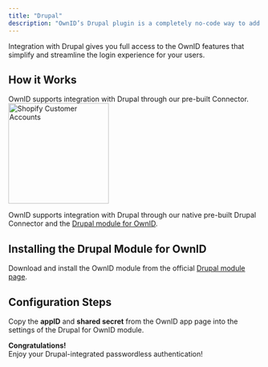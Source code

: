 ```yaml
---
title: "Drupal"
description: "OwnID’s Drupal plugin is a completely no-code way to add passwordless authentication to your Drupal website with a few clicks."
---
```




Integration with Drupal gives you full access to the OwnID features that simplify and streamline the login experience for your users.

## How it Works

OwnID supports integration with Drupal through our pre-built Connector. 
 <img src="/images/oi-tile-drup.png" width="200"  alt="Shopify Customer Accounts"></img>

OwnID supports integration with Drupal through our native pre-built Drupal Connector and the [Drupal module for OwnID](https://www.drupal.org/project/ownid).

<UserDataSnippet/>

## Installing the Drupal Module for OwnID
Download and install the OwnID module from the official [Drupal module page](https://www.drupal.org/project/ownid).

## Configuration Steps

<BuildAppSnippet connector_name="Drupal"/>

Copy the **appID** and **shared secret** from the OwnID app page into the settings of the Drupal for OwnID module.

<Check>**Congratulations!**   
Enjoy your Drupal-integrated passwordless authentication!</Check>

<NextStepsSnippet/>

